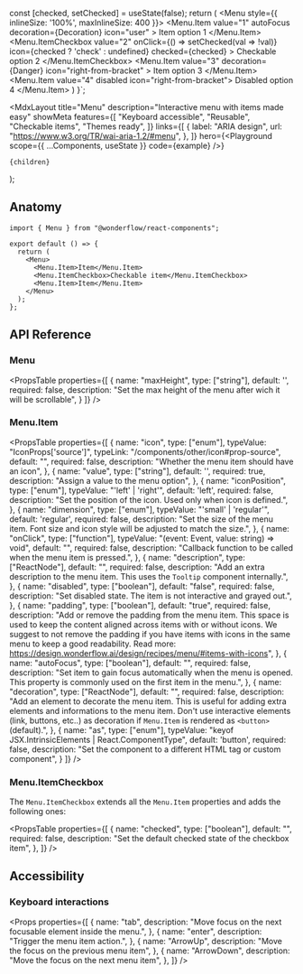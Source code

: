 
  const [checked, setChecked] = useState(false);
  return (
    <Menu style={{ inlineSize: '100%', maxInlineSize: 400 }}>
      <Menu.Item
        value="1"
        autoFocus
        decoration={<Chip dimension="small">Decoration</Chip>}
        icon="user"
      >
      Item option 1
      </Menu.Item>
      <Menu.ItemCheckbox
        value="2"
        onClick={() => setChecked(val => !val)}
        icon={checked ? 'check' : undefined}
        checked={checked}
      >
        Checkable option 2
      </Menu.ItemCheckbox>
      <Separator />
      <Menu.Item
        value="3"
        decoration={<Text size={14} sentiment="danger">Danger</Text>}
        icon="right-from-bracket"
      >
        Item option 3
      </Menu.Item>
      <Menu.Item value="4" disabled icon="right-from-bracket">
        Disabled option 4
      </Menu.Item>
    </Menu>
  )
}`;

  <MdxLayout
    title="Menu"
    description="Interactive menu with items made easy"
    showMeta
    features={[
      "Keyboard accessible",
      "Reusable",
      "Checkable items",
      "Themes ready",
    ]}
    links={[
      {
        label: "ARIA design",
        url: "https://www.w3.org/TR/wai-aria-1.2/#menu",
      },
    ]}
    hero={<Playground scope={{ ...Components, useState }} code={example} />}
  >
    {children}
  </MdxLayout>
);

## Anatomy

```tsx highlight=1,5-9
import { Menu } from "@wonderflow/react-components";

export default () => {
  return (
    <Menu>
      <Menu.Item>Item</Menu.Item>
      <Menu.ItemCheckbox>Checkable item</Menu.ItemCheckbox>
      <Menu.Item>Item</Menu.Item>
    </Menu>
  );
};
```

## API Reference

### Menu

<PropsTable
  properties={[
    {
      name: "maxHeight",
      type: ["string"],
      default: '',
      required: false,
      description: "Set the max height of the menu after wich it will be scrollable",
    }
  ]}
/>

### Menu.Item

<PropsTable
  properties={[
    {
      name: "icon",
      type: ["enum"],
      typeValue: "IconProps['source']",
      typeLink: "/components/other/icon#prop-source",
      default: "",
      required: false,
      description: "Whether the menu item should have an icon",
    },
    {
      name: "value",
      type: ["string"],
      default: '',
      required: true,
      description: "Assign a value to the menu option",
    },
    {
      name: "iconPosition",
      type: ["enum"],
      typeValue: "'left' | 'right'",
      default: 'left',
      required: false,
      description: "Set the position of the icon. Used only when icon is defined.",
    },
    {
      name: "dimension",
      type: ["enum"],
      typeValue: "'small' | 'regular'",
      default: 'regular',
      required: false,
      description: "Set the size of the menu item. Font size and icon style will be adjusted to match the size.",
    },
    {
      name: "onClick",
      type: ["function"],
      typeValue: "(event: Event, value: string) => void",
      default: "",
      required: false,
      description: "Callback function to be called when the menu item is pressed.",
    },
    {
      name: "description",
      type: ["ReactNode"],
      default: "",
      required: false,
      description: "Add an extra description to the menu item. This uses the `Tooltip` component internally.",
    },
    {
      name: "disabled",
      type: ["boolean"],
      default: "false",
      required: false,
      description: "Set disabled state. The item is not interactive and grayed out.",
    },
    {
      name: "padding",
      type: ["boolean"],
      default: "true",
      required: false,
      description: "Add or remove the padding from the menu item. This space is used to keep the content aligned across items with or without icons. We suggest to not remove the padding if you have items with icons in the same menu to keep a good readability. Read more: https://design.wonderflow.ai/design/recipes/menu/#items-with-icons",
    },
    {
      name: "autoFocus",
      type: ["boolean"],
      default: "",
      required: false,
      description:
        "Set item to gain focus automatically when the menu is opened. This property is commonly used on the first item in the menu.",
    },
    {
      name: "decoration",
      type: ["ReactNode"],
      default: "",
      required: false,
      description:
        "Add an element to decorate the menu item. This is useful for adding extra elements and informations to the menu item. Don't use interactive elements (link, buttons, etc..) as decoration if `Menu.Item` is rendered as `<button>` (default).",
    },
    {
      name: "as",
      type: ["enum"],
      typeValue: "keyof JSX.IntrinsicElements | React.ComponentType<any>",
      default: 'button',
      required: false,
      description:
        "Set the component to a different HTML tag or custom component",
    }
  ]}
/>

### Menu.ItemCheckbox

The `Menu.ItemCheckbox` extends all the `Menu.Item` properties and adds the following ones:

<PropsTable
  properties={[
    {
      name: "checked",
      type: ["boolean"],
      default: "",
      required: false,
      description: "Set the default checked state of the checkbox item",
    },
  ]}
/>

## Accessibility

### Keyboard interactions

<Props
  properties={[
    {
      name: "tab",
      description: "Move focus on the next focusable element inside the menu.",
    },
    {
      name: "enter",
      description: "Trigger the menu item action.",
    },
    {
      name: "ArrowUp",
      description: "Move the focus on the previous menu item",
    },
    {
      name: "ArrowDown",
      description: "Move the focus on the next menu item",
    },
  ]}
/>
